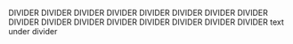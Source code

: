 DIVIDER
DIVIDER
DIVIDER
DIVIDER
DIVIDER
DIVIDER
DIVIDER
DIVIDER
DIVIDER
DIVIDER
DIVIDER
DIVIDER
DIVIDER
DIVIDER
DIVIDER
DIVIDER
text under divider